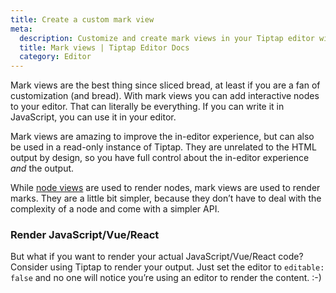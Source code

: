 ```yaml
---
title: Create a custom mark view
meta:
  description: Customize and create mark views in your Tiptap editor with interactive mark views. More in the docs!
  title: Mark views | Tiptap Editor Docs
  category: Editor
---
```



Mark views are the best thing since sliced bread, at least if you are a fan of customization (and bread). With mark views you can add interactive nodes to your editor. That can literally be everything. If you can write it in JavaScript, you can use it in your editor.

Mark views are amazing to improve the in-editor experience, but can also be used in a read-only instance of Tiptap. They are unrelated to the HTML output by design, so you have full control about the in-editor experience _and_ the output.

While [node views](/3.x/editor/extensions/custom-extensions/node-views) are used to render nodes, mark views are used to render marks. They are a little bit simpler, because they don’t have to deal with the complexity of a node and come with a simpler API.

### Render JavaScript/Vue/React

But what if you want to render your actual JavaScript/Vue/React code? Consider using Tiptap to render your output. Just set the editor to `editable: false` and no one will notice you’re using an editor to render the content. :-)
